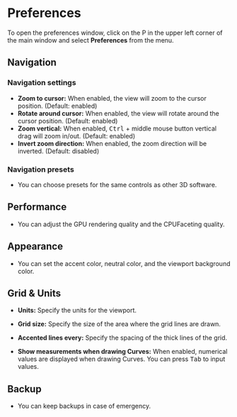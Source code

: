 # Preferences

To open the preferences window, click on the P in the upper left corner of the main window and select **Preferences** from the menu.

## Navigation

### Navigation settings

- **Zoom to cursor:** When enabled, the view will zoom to the cursor position. (Default: enabled)
- **Rotate around cursor:** When enabled, the view will rotate around the cursor position. (Default: enabled)
- **Zoom vertical:** When enabled, <kbd>Ctrl</kbd> + middle mouse button vertical drag will zoom in/out. (Default: enabled)
- **Invert zoom direction:** When enabled, the zoom direction will be inverted. (Default: disabled)

### Navigation presets

- You can choose presets for the same controls as other 3D software.

## Performance

- You can adjust the GPU rendering quality and the CPUFaceting quality.

## Appearance

- You can set the accent color, neutral color, and the viewport background color. 

## Grid & Units

- **Units:** Specify the units for the viewport.
- **Grid size:** Specify the size of the area where the grid lines are drawn.
- **Accented lines every:** Specify the spacing of the thick lines of the grid.

- **Show measurements when drawing Curves:** When enabled, numerical values are displayed when drawing Curves. You can press <kbd>Tab</kbd> to input values.

## Backup

- You can keep backups in case of emergency. 


















